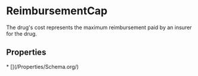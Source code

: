 # ReimbursementCap

The drug's cost represents the maximum reimbursement paid by an insurer for the drug.

## Properties

<Grid>
* [](/Properties/Schema.org/)

</Grid>

